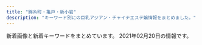 ```yaml
---
title: "錦糸町・亀戸・新小岩"
description: "キーワード別にの巨乳アジアン・チャイナエステ嬢情報をまとめました。"
---
```


新着画像と新着キーワードをまとめています。
2021年02月20日の情報です。

<DmmAffiliateIns />
<KeywordTable
  shops={
    [
    {
        "img_links": [
            "http://miyabi-aroma.xyz/images/index-rose_09.png",
            "http://miyabi-aroma.xyz/images/index-rose_13.png",
            "http://miyabi-aroma.xyz/images/shishu/se2.jpg",
            "http://miyabi-aroma.xyz/images/staff/3/rina.jpg",
            "http://miyabi-aroma.xyz/images/staff/3/kiki2.jpg",
            "http://miyabi-aroma.xyz/images/11.png",
            "http://miyabi-aroma.xyz/images/nav/nav-job.jpg",
            "http://miyabi-aroma.xyz/images/3/2.jpg",
            "http://miyabi-aroma.xyz/images/shishu/se1.jpg",
            "http://miyabi-aroma.xyz/images/staff/3/rina2.jpg",
            "http://miyabi-aroma.xyz/images/staff/3/yaya2.jpg",
            "http://miyabi-aroma.xyz/images/staff/3/ami2.jpg",
            "http://miyabi-aroma.xyz/images/staff/3/yami.jpg",
            "http://miyabi-aroma.xyz/images/nav/nav-staff.jpg",
            "http://miyabi-aroma.xyz/images/staff/3/miya.jpg",
            "http://miyabi-aroma.xyz/images/staff/3/ami.jpg",
            "http://miyabi-aroma.xyz/images/index-rose_02.png",
            "http://miyabi-aroma.xyz/images/nav/nav-info.jpg",
            "http://miyabi-aroma.xyz/images/index-rose_04.png",
            "http://miyabi-aroma.xyz/images/staff/3/yaya1.jpg",
            "http://miyabi-aroma.xyz/images/1801706901.jpg",
            "http://miyabi-aroma.xyz/images/nav/nav-sys.jpg",
            "http://miyabi-aroma.xyz/images/staff/3/kiki.jpg",
            "http://miyabi-aroma.xyz/images/3/1.jpg",
            "http://miyabi-aroma.xyz/images/index-rose_07.png",
            "http://miyabi-aroma.xyz/images/staff/3/miya2.jpg"
        ],
        "keywords": {
            "C": 7
        },
        "url": "http://miyabi-aroma.xyz/",
        "station": "JR\u4e80\u6238\u99c5\u6771\u53e3",
        "name": "\u685c"
    },
    {
        "img_links": [
            "http://www.es-royal.click/images/s1.png",
            "http://www.es-royal.click/images/sys1.png",
            "http://www.es-royal.click/img/nana1.jpg",
            "http://www.es-royal.click/img/ego1.jpg",
            "http://www.es-royal.click/images/main_top.jpg",
            "http://www.es-royal.click/images/b1.jpg",
            "http://www.es-royal.click/images/staff_t.jpg",
            "http://www.es-royal.click/images/1.jpg",
            "http://www.es-royal.click/images/news.png",
            "http://www.es-royal.click/img/mimi1.jpg",
            "http://www.es-royal.click/img/miyuki1.jpg",
            "http://www.es-royal.click/images/main_footer.jpg",
            "http://www.es-royal.click/images/5.jpg",
            "http://www.es-royal.click/images/int2.png",
            "http://www.es-royal.click/images/ta.jpg",
            "http://www.es-royal.click/images/b2.jpg",
            "http://www.es-royal.click/images/6.jpg",
            "http://www.es-royal.click/img/aya1.jpg",
            "http://www.es-royal.click/images/b3.jpg",
            "http://www.es-royal.click/images/4.jpg",
            "http://www.es-royal.click/images/head.jpg",
            "http://www.es-royal.click/images/8.jpg",
            "http://www.es-royal.click/img/momo2.jpg",
            "http://www.es-royal.click/images/interior_t.jpg",
            "http://www.es-royal.click/images/9.jpg",
            "http://www.es-royal.click/img/momo1.jpg",
            "http://www.es-royal.click/images/int1.png",
            "http://www.es-royal.click/images/7.jpg",
            "http://www.es-royal.click/img/emi1.jpg",
            "http://www.es-royal.click/images/mobile.jpg"
        ],
        "name": "\u5e78\u305b",
        "keywords": {},
        "url": "http://www.es-royal.click/",
        "station": "\u4eac\u6210\u7acb\u77f3\u99c5\u5317\u53e3"
    },
    {
        "keywords": {
            "93": 1,
            "86": 1,
            "90": 2
        },
        "img_links": [
            "http://ipidiw.com/relaxnomori/images/interior.png",
            "http://ipidiw.com/relaxnomori/images/news.jpg",
            "http://ipidiw.com/relaxnomori/images/interior_t.jpg",
            "http://ipidiw.com/relaxnomori/images/rem.jpg",
            "http://ipidiw.com/relaxnomori/images/tp.png",
            "http://ipidiw.com/relaxnomori/images/tt.jpg",
            "http://ipidiw.com/relaxnomori/images/staff_t.jpg",
            "http://ipidiw.com/relaxnomori/images/mobile.jpg",
            "http://ipidiw.com/relaxnomori/user_data/00000019.jpg",
            "http://ipidiw.com/relaxnomori/user_data/00000017.jpg",
            "http://ipidiw.com/relaxnomori/user_data/00000020.jpg",
            "http://ipidiw.com/relaxnomori/user_data/00000018.jpg"
        ],
        "name": "\u30ea\u30e9\u30c3\u30af\u30b9\u306e\u68ee",
        "station": "\u68ee\u4e0b\u99c5A4\u53e3",
        "url": "http://ipidiw.com/relaxnomori/"
    },
    {
        "keywords": {},
        "station": "JR\u4e80\u6238\u99c5\u6771\u53e3",
        "url": "http://yousei.xyz/",
        "img_links": [
            "http://yousei.xyz/images/g6.jpg",
            "http://yousei.xyz/images/g2.jpg",
            "http://yousei.xyz/images/r4.jpg",
            "http://yousei.xyz/images/r2.jpg",
            "http://yousei.xyz/images/g3.jpg",
            "http://yousei.xyz/images/recuit.jpg",
            "http://yousei.xyz/images/top.png",
            "http://yousei.xyz/images/r3.jpg",
            "http://yousei.xyz/images/g4.jpg",
            "http://yousei.xyz/images/r1.jpg",
            "http://yousei.xyz/images/g1.jpg",
            "http://yousei.xyz/images/g5.jpg"
        ],
        "name": "Remoon"
    },
    {
        "keywords": {
            "\u30bb\u30af\u30b7\u30fc": 2
        },
        "station": "JR\u9326\u7cf8\u753a\u99c5\u5317\u53e3",
        "img_links": [
            "https://iyashinoizumi.com/wp-content/uploads/9B89E764-B754-425D-A9AC-BB5566FA6AC4-270x300.jpeg",
            "https://iyashinoizumi.com/wp-content/uploads/9B89E764-B754-425D-A9AC-BB5566FA6AC4.jpeg",
            "https://iyashinoizumi.com/wp-content/uploads/rin.jpg",
            "https://iyashinoizumi.com/wp-content/uploads/2019/06/5293C707-270F-4802-8168-1493DA07DDAE.jpeg",
            "https://iyashinoizumi.com/wp-content/uploads/0731EF09-7405-4B36-8468-B17A307EB894-e1579436226478.jpeg",
            "https://iyashinoizumi.com/wp-content/uploads/2019/06/2DD3549C-F937-441D-B0E3-E26520ACFABD-e1559410733851.jpeg",
            "https://iyashinoizumi.com/wp-content/uploads/0731EF09-7405-4B36-8468-B17A307EB894.jpeg",
            "https://iyashinoizumi.com/wp-content/uploads/2019/06/001.jpg",
            "https://iyashinoizumi.com/wp-content/uploads/7208DC4D-6E47-49CE-B1C0-3607E54E114B-210x300.jpeg",
            "https://iyashinoizumi.com/wp-content/uploads/5AA02D30-2C43-42C1-BE02-48E5A5C27E91-226x300.jpeg",
            "https://iyashinoizumi.com/wp-content/uploads/0731EF09-7405-4B36-8468-B17A307EB894-197x300.jpeg",
            "https://iyashinoizumi.com/wp-content/uploads/7208DC4D-6E47-49CE-B1C0-3607E54E114B.jpeg",
            "https://iyashinoizumi.com/wp-content/uploads/2019/06/43D6BE9C-43F6-45C2-95E5-E775CE725D67.jpeg",
            "https://iyashinoizumi.com/wp-content/uploads/2019/06/50CD669B-0FFA-4734-B898-EB3D53E95C21.jpeg",
            "https://iyashinoizumi.com/wp-content/uploads/5AA02D30-2C43-42C1-BE02-48E5A5C27E91.jpeg",
            "https://iyashinoizumi.com/wp-content/uploads/2019/06/momoko1.jpg",
            "https://iyashinoizumi.com/wp-content/uploads/2019/06/opening-e1560089346906-1024x314.png"
        ],
        "url": "https://iyashinoizumi.com/",
        "name": "\u7652\u3057\u306e\u6cc9"
    },
    {
        "url": "http://k-yorocobi.com/",
        "keywords": {},
        "station": "JR\u9326\u7cf8\u753a\u99c5\u5317\u53e3",
        "name": "\u3088\u308d\u3053\u3073",
        "img_links": [
            "http://k-yorocobi.com/images/footer.png",
            "http://k-yorocobi.com/images/b-mobile.png",
            "http://k-yorocobi.com/images/bar-cam.png",
            "http://k-yorocobi.com/images/b-tel.png",
            "http://k-yorocobi.com/pic/pic2.jpg",
            "http://k-yorocobi.com/images/bar-interior.png",
            "http://k-yorocobi.com/staff/s-rina.jpg",
            "http://k-yorocobi.com/images/bar-staff.png",
            "http://k-yorocobi.com/images/bar-pickup.png",
            "http://k-yorocobi.com/staff/s-yuyu.jpg",
            "http://k-yorocobi.com/staff/s-emi.jpg",
            "http://k-yorocobi.com/pic/pic3.jpg",
            "http://k-yorocobi.com/images/bill.jpg",
            "http://k-yorocobi.com/pic/pic1.jpg",
            "http://k-yorocobi.com/images/c-interior.png",
            "http://k-yorocobi.com/images/b-movie.png",
            "http://k-yorocobi.com/images/c-top.png",
            "http://k-yorocobi.com/images/b-awaawa.png",
            "http://k-yorocobi.com/images/c-staff.png",
            "http://k-yorocobi.com/images/bar-news.png",
            "http://k-yorocobi.com/staff/s-tika.jpg",
            "http://k-yorocobi.com/pic/pic4.jpg"
        ]
    },
    {
        "img_links": [
            "http://es-koibito.work/_src/18546567/sign.png",
            "http://es-koibito.work/_src/18546559/sign.png",
            "http://es-koibito.work/_src/47079082/wechatimg62.jpg",
            "http://es-koibito.work/_src/18546604/staff12.jpg",
            "http://mosaic.heteml.jp/es-koibito.work/4.jpg",
            "http://es-koibito.work/_src/18546543/sign.png",
            "http://es-koibito.work/_src/47079080/7281563932147_.pic_hd.jpg",
            "http://es-koibito.work/_src/18546593/shift.jpg",
            "http://es-koibito.work/_src/18546847/img20180614190233601852.jpg",
            "http://es-koibito.work/_src/18546542/sign.png",
            "http://es-koibito.work/_src/37018722/img20191113104249545960.jpg",
            "http://es-koibito.work/_src/37017017/wechatimg2746.jpg",
            "http://es-koibito.work/_src/18546607/wechatimg2727.jpg",
            "http://es-koibito.work/_src/18546575/wechatimg2726.jpg",
            "http://es-koibito.work/_src/18546853/mobile.png",
            "http://es-koibito.work/_src/37016944/wechatimg2726.jpg",
            "http://mosaic.heteml.jp/es-koibito.work/5.jpg",
            "http://es-koibito.work/_src/47079079/7271563932147_.pic_hd.jpg",
            "http://es-koibito.work/_src/37889091/wechatimg2727.jpg",
            "http://mosaic.heteml.jp/es-koibito.work/3.jpg",
            "http://es-koibito.work/_src/18546596/shift.jpg",
            "http://es-koibito.work/_src/18546595/shift.jpg",
            "http://es-koibito.work/_src/47079078/7251563932146_.pic_hd.jpg",
            "http://es-koibito.work/_src/18546597/sign.png",
            "http://es-koibito.work/_src/47079081/7261563932146_.pic_hd.jpg",
            "http://es-koibito.work/_src/18546594/shift.jpg",
            "http://es-koibito.work/_src/18546585/sign.png",
            "http://es-koibito.work/_src/37889089/wechatimg2746.jpg",
            "http://es-koibito.work/_src/18546610/wechatimg5037.jpg",
            "http://es-koibito.work/_src/18546577/sign.png",
            "http://mosaic.heteml.jp/es-koibito.work/2.jpg",
            "http://mosaic.heteml.jp/es-koibito.work/1.jpg",
            "http://es-koibito.work/_src/18546552/staff12.jpg"
        ],
        "keywords": {
            "C": 7,
            "89": 1,
            "85": 3,
            "86": 1
        },
        "station": "JR\u9326\u7cf8\u753a\u99c5\u5357\u53e3",
        "url": "http://es-koibito.work/",
        "name": "\u604b"
    },
    {
        "img_links": [
            "http://y-rlx.net/images/index_02.png",
            "http://y-rlx.net/images/index_19.png",
            "http://y-rlx.net/girl/00.jpg",
            "http://y-rlx.net/girl/07.jpg",
            "http://y-rlx.net/girl/05.jpg",
            "http://y-rlx.net/images/index_14.png",
            "http://y-rlx.net/girl/02.jpg",
            "http://y-rlx.net/images/sys_16.jpg",
            "http://y-rlx.net/images/sys.jpg",
            "http://y-rlx.net/girl/010a.jpg",
            "http://y-rlx.net/images/index_07.png",
            "http://y-rlx.net/images/index_10.jpg",
            "http://y-rlx.net/images/03.png",
            "http://y-rlx.net/girl/p01.jpg",
            "http://y-rlx.net/images/index_23.jpg",
            "http://y-rlx.net/images/index_08.jpg",
            "http://y-rlx.net/girl/06.jpg",
            "http://y-rlx.net/girl/03a.jpg",
            "http://y-rlx.net/girl/09.jpg",
            "http://y-rlx.net/girl/07a.jpg",
            "http://y-rlx.net/images/rex_16.jpg",
            "http://y-rlx.net/images/acc_tit03.jpg",
            "http://y-rlx.net/images/acc_tit01.jpg",
            "http://y-rlx.net/girl/03.jpg",
            "http://y-rlx.net/images/index_06.png",
            "http://y-rlx.net/images/01.png",
            "http://y-rlx.net/images/index_21.jpg",
            "http://y-rlx.net/girl/010.jpg",
            "http://y-rlx.net/girl/01.jpg",
            "http://y-rlx.net/girl/09a.jpg",
            "http://y-rlx.net/images/index_04.png",
            "http://y-rlx.net/images/index_12.jpg",
            "http://y-rlx.net/images/index_11.jpg",
            "http://y-rlx.net/images/line.jpg",
            "http://y-rlx.net/images/rec.jpg",
            "http://y-rlx.net/images/info.png",
            "http://y-rlx.net/images/index_09.jpg",
            "http://y-rlx.net/girl/08.jpg",
            "http://y-rlx.net/images/index_13.jpg",
            "http://y-rlx.net/girl/05a.jpg",
            "http://y-rlx.net/images/acc_16.jpg",
            "http://y-rlx.net/images/rec_16.jpg",
            "http://y-rlx.net/images/staff_16.jpg",
            "http://y-rlx.net/images/acc_tit.jpg",
            "http://y-rlx.net/images/index_16.png",
            "http://y-rlx.net/images/02.png"
        ],
        "name": "\u7f8e\u697d",
        "keywords": {
            "87": 1,
            "92": 1,
            "86": 2,
            "90": 1,
            "89": 1,
            "85": 1,
            "95": 2
        },
        "url": "http://y-rlx.net/",
        "station": "JR\u65b0\u5c0f\u5ca9\u99c5\u5357\u53e3"
    },
    {
        "name": "\u306a\u306a",
        "url": "http://nanaesute.pw/",
        "keywords": {
            "C": 7
        },
        "img_links": [
            "http://nanaesute.pw/images/top_bn2.jpg",
            "http://nanaesute.pw/images/g1.jpg",
            "http://nanaesute.pw/images/top.png",
            "http://nanaesute.pw/images/flash1.jpg",
            "http://nanaesute.pw/images/flash.jpg",
            "http://nanaesute.pw/images/g3.jpg",
            "http://nanaesute.pw/images/top_bn1.jpg",
            "http://nanaesute.pw/images/side3.png"
        ],
        "station": "JR\u9326\u7cf8\u753a\u99c5"
    },
    {
        "keywords": {
            "\u30bb\u30af\u30b7\u30fc": 1,
            "C": 13
        },
        "station": "JR\u5c0f\u5ca9\u99c5\u5357\u53e3",
        "img_links": [
            "https://chm.jp/domains1/thaipataya/myimg/imgcom37362_sp.png",
            "https://chm.jp/domains1/thaipataya/myimg/imgcom37357_sp.jpg",
            "https://chm.jp/domains1/thaipataya/myimg/imgcom37663_sp.jpg",
            "https://chm.jp/domains1/thaipataya/myimg/imgcom36567_sp.jpg",
            "https://chm.jp/domains1/thaipataya/myimg/imgcom37740_sp.png",
            "https://chm.jp/domains1/thaipataya/myimg/imgcom37916_sp.jpg",
            "https://chm.jp/domains1/thaipataya/myimg/imgcom37359_sp.jpg",
            "https://chm.jp/domains1/thaipataya/myimg/imgcom37660_sp.png",
            "https://chm.jp/domains1/thaipataya/myimg/imgcom37834_sp.jpg",
            "https://chm.jp/domains1/thaipataya/myimg/imgcom36636_sp.jpg",
            "https://chm.jp/domains1/thaipataya/myimg/imgcom36614_sp.jpg",
            "https://chm.jp/domains1/thaipataya/myimg/imgcom37659_sp.png",
            "https://chm.jp/domains1/thaipataya/myimg/imgcom37727_sp.png",
            "https://chm.jp/domains1/thaipataya/myimg/imgcom37738_sp.png",
            "https://chm.jp/domains1/thaipataya/myimg/imgcom37841_sp.jpg",
            "https://chm.jp/domains1/thaipataya/myimg/imgcom37833_sp.jpg",
            "https://chm.jp/domains1/thaipataya/myimg/imgcom37664_sp.png",
            "https://chm.jp/domains1/thaipataya/myimg/imgcom37730_sp.png",
            "https://chm.jp/domains1/thaipataya/myimg/imgcom36604_sp.jpg",
            "https://chm.jp/domains1/thaipataya/myimg/imgcom36606_sp.jpg",
            "https://chm.jp/domains1/thaipataya/myimg/imgcom37361_sp.png",
            "https://chm.jp/domains1/thaipataya/myimg/imgcom37739_sp.png",
            "https://chm.jp/domains1/thaipataya/myimg/imgcom37731_sp.png",
            "https://chm.jp/domains1/thaipataya/myimg/imgcom36581_sp.jpg",
            "https://chm.jp/domains1/thaipataya/myimg/imgcom37653_sp.jpg",
            "https://chm.jp/domains1/thaipataya/myimg/imgcom37726_sp.png",
            "https://chm.jp/domains1/thaipataya/myimg/imgcom36613_sp.jpg",
            "https://chm.jp/domains1/thaipataya/myimg/imgcom37736_sp.png",
            "https://chm.jp/domains1/thaipataya/myimg/imgcom37665_sp.jpg",
            "https://chm.jp/domains1/thaipataya/myimg/imgcom37913_sp.jpg",
            "https://chm.jp/domains1/thaipataya/myimg/imgcom37789_sp.png",
            "https://chm.jp/domains1/thaipataya/myimg/imgcom36582_sp.jpg",
            "https://chm.jp/domains1/thaipataya/myimg/imgcom37177_sp.png",
            "https://chm.jp/domains1/thaipataya/myimg/slideimg36561_sp.jpg",
            "https://chm.jp/domains1/thaipataya/myimg/imgcom36580_sp.jpg",
            "https://chm.jp/domains1/thaipataya/myimg/imgcom37657_sp.jpg",
            "https://chm.jp/domains1/thaipataya/myimg/imgcom37733_sp.png",
            "https://chm.jp/domains1/thaipataya/myimg/imgcom36618_sp.png",
            "https://chm.jp/sozai/0_4999/bn112_sp.png",
            "https://chm.jp/domains1/thaipataya/myimg/imgcom37067_sp.png",
            "https://chm.jp/domains1/thaipataya/myimg/slideimg36562_sp.jpg",
            "https://chm.jp/domains1/thaipataya/myimg/imgcom37658_sp.png",
            "https://chm.jp/sozai/0_4999/bn122_sp.png",
            "https://chm.jp/domains1/thaipataya/myimg/imgcom37725_sp.png",
            "https://chm.jp/domains1/thaipataya/myimg/imgcom37068_sp.png",
            "https://chm.jp/domains1/thaipataya/myimg/imgcom37728_sp.png",
            "http://chm.jp/img/linebutton_82x20.png",
            "https://chm.jp/domains1/thaipataya/myimg/imgcom37666_sp.jpg",
            "https://chm.jp/domains1/thaipataya/myimg/imgcom36633_sp.jpg",
            "https://chm.jp/domains1/thaipataya/myimg/imgcom36619_sp.jpg",
            "https://chm.jp/domains1/thaipataya/myimg/imgcom37737_sp.png",
            "https://chm.jp/domains1/thaipataya/myimg/imgcom37662_sp.png",
            "https://chm.jp/domains1/thaipataya/myimg/imgcom37355_sp.jpg",
            "https://chm.jp/domains1/thaipataya/myimg/imgcom37655_sp.jpg",
            "https://chm.jp/domains1/thaipataya/myimg/imgcom36577_sp.jpg",
            "https://chm.jp/domains1/thaipataya/myimg/imgcom36565_sp.jpg",
            "https://chm.jp/domains1/thaipataya/myimg/imgcom37358_sp.jpg",
            "https://chm.jp/domains1/thaipataya/myimg/imgcom37710_sp.jpg",
            "https://chm.jp/domains1/thaipataya/myimg/imgcom36635_sp.jpg",
            "https://chm.jp/domains1/thaipataya/myimg/imgcom37914_sp.jpg",
            "https://chm.jp/domains1/thaipataya/myimg/imgcom37915_sp.jpg",
            "https://chm.jp/domains1/thaipataya/myimg/imgcom37732_sp.png",
            "https://chm.jp/domains1/thaipataya/myimg/imgcom37839_sp.jpg",
            "https://chm.jp/domains1/thaipataya/myimg/imgcom36603_sp.png",
            "https://chm.jp/domains1/thaipataya/myimg/imgcom37172_sp.png",
            "https://chm.jp/domains1/thaipataya/myimg/slideimg36560_sp.jpg",
            "https://chm.jp/domains1/thaipataya/myimg/imgcom37656_sp.jpg",
            "https://chm.jp/domains1/thaipataya/myimg/imgcom37661_sp.png",
            "https://chm.jp/domains1/thaipataya/myimg/imgcom37729_sp.png",
            "https://chm.jp/domains1/thaipataya/myimg/imgcom37174_sp.png",
            "https://chm.jp/domains1/thaipataya/myimg/imgcom37360_sp.jpg",
            "https://chm.jp/domains1/thaipataya/myimg/imgcom36634_sp.jpg",
            "https://chm.jp/domains1/thaipataya/myimg/imgcom37668_sp.png",
            "https://chm.jp/domains1/thaipataya/myimg/imgcom36578_sp.jpg",
            "https://chm.jp/domains1/thaipataya/myimg/imgcom36566_sp.png",
            "https://chm.jp/domains1/thaipataya/myimg/imgcom37669_sp.jpg",
            "https://chm.jp/domains1/thaipataya/myimg/imgcom37356_sp.jpg",
            "https://chm.jp/domains1/thaipataya/myimg/imgcom36605_sp.jpg",
            "https://chm.jp/domains1/thaipataya/myimg/imgcom36615_sp.png",
            "https://chm.jp/domains1/thaipataya/myimg/imgcom36579_sp.jpg",
            "https://chm.jp/domains1/thaipataya/myimg/imgcom37840_sp.jpg",
            "https://chm.jp/domains1/thaipataya/myimg/imgcom37734_sp.png",
            "https://chm.jp/domains1/thaipataya/myimg/imgcom36607_sp.jpg",
            "https://chm.jp/domains1/thaipataya/myimg/imgcom37654_sp.jpg",
            "https://chm.jp/domains1/thaipataya/myimg/imgcom37667_sp.png"
        ],
        "url": "http://thaipataya.chm.jp/",
        "name": "\u30d1\u30bf\u30e4"
    },
    {
        "name": "\u4e00\u6642",
        "url": "http://biwert.xyz/",
        "station": "JR\u5c0f\u5ca9\u99c5\u5317\u53e3",
        "keywords": {
            "E": 18,
            "G": 9
        },
        "img_links": [
            "http://biwert.xyz/uploads/201003/1-2010031G432629.jpg",
            "http://biwert.xyz/uploads/201006/1-2010061F032C0.jpg",
            "http://biwert.xyz/uploads/201003/1-2010031G35C32.jpg",
            "http://biwert.xyz/uploads/201003/1-2010031G415110.jpg",
            "http://biwert.xyz/images/1-1P621101232H4.png",
            "http://biwert.xyz/uploads/allimg/180620/1-1P6201013133b.jpg",
            "http://biwert.xyz/templets/default/picture/rec1.png",
            "http://biwert.xyz/templets/default/picture/news.jpg",
            "http://biwert.xyz/uploads/180620/1-1P62010154K00.png",
            "http://biwert.xyz/uploads/201109/1-201109141105216.jpg",
            "http://biwert.xyz/uploads/201003/1-2010031G3421X.jpg",
            "http://biwert.xyz/uploads/201006/1-2010061A941445.jpg",
            "http://biwert.xyz/templets/default/picture/head.jpg",
            "http://biwert.xyz/uploads/201007/1-20100G4464b26.jpg",
            "http://biwert.xyz/templets/default/picture/staff_t.jpg",
            "http://biwert.xyz/uploads/180620/1-1P62010193X63.jpg",
            "http://biwert.xyz/uploads/allimg/180620/1-1P620101640O8.png",
            "http://biwert.xyz/uploads/180620/1-1P620101629244.png",
            "http://biwert.xyz/templets/default/picture/interior_t.jpg"
        ]
    },
    {
        "url": "http://www.awawa-es.info/",
        "station": "JR\u9326\u7cf8\u753a\u99c5\u5357\u53e3",
        "keywords": {
            "D": 8,
            "87": 4,
            "85": 4,
            "89": 4,
            "C": 2
        },
        "img_links": [
            "http://www.awawa-es.info/p/2.jpg",
            "http://www.awawa-es.info/photo/home/5241604645075.jpg",
            "http://www.awawa-es.info/photo/home/4241374197436.jpg",
            "http://www.awawa-es.info/img/hjob.png",
            "http://www.awawa-es.info/photo/202009/15998945321509738889.jpeg",
            "http://www.awawa-es.info/img/tmp.jpg",
            "http://www.awawa-es.info/photo/home/4051599894438.jpg",
            "http://www.awawa-es.info/img/rm.jpg",
            "http://www.awawa-es.info/img/images/sys_02.png",
            "http://www.awawa-es.info/img/images/sys_05.png",
            "http://www.awawa-es.info/photo/202011/1604645058826879711.png",
            "http://www.awawa-es.info/img/acc.png",
            "http://www.awawa-es.info/img/h2.png",
            "http://www.awawa-es.info/p/aa.jpg",
            "http://www.awawa-es.info/photo/202009/15998944321424280736.jpeg",
            "http://www.awawa-es.info/photo/201605/14635511391411412709.jpg",
            "http://www.awawa-es.info/p/3.jpg",
            "http://www.awawa-es.info/img/s2.jpg",
            "http://www.awawa-es.info/img/images/sys_06.png",
            "http://www.awawa-es.info/p/1.jpg",
            "http://www.awawa-es.info/photo/home/7151463551145.jpg",
            "http://www.awawa-es.info/img/sd.png",
            "http://www.awawa-es.info/img/h1.png",
            "http://www.awawa-es.info/img/bottom.jpg",
            "http://www.awawa-es.info/photo/202002/1580956374749618033.jpg",
            "http://www.awawa-es.info/img/i1.jpg",
            "http://www.awawa-es.info/img/hsys.png",
            "http://www.awawa-es.info/photo/201307/1374197215469380174.jpg",
            "http://www.awawa-es.info/img/s1.jpg",
            "http://www.awawa-es.info/img/hstaff.png",
            "http://www.awawa-es.info/img/return.png",
            "http://www.awawa-es.info/p/bb.jpg",
            "http://www.awawa-es.info/img/hinfo.png",
            "http://www.awawa-es.info/photo/201307/13741973921454741938.jpg",
            "http://www.awawa-es.info/img/images/sys_04.png",
            "http://www.awawa-es.info/img/images/sys_01.png",
            "http://www.awawa-es.info/img/i2.jpg",
            "http://www.awawa-es.info/p/4.jpg",
            "http://www.awawa-es.info/photo/home/3281580956380.jpg",
            "http://www.awawa-es.info/img/images/sys_03.png",
            "http://www.awawa-es.info/p/cc.jpg",
            "http://www.awawa-es.info/photo/home/2391374197264.jpg",
            "http://www.awawa-es.info/img/h3.png"
        ],
        "name": "\u3042\u308f\u308f"
    },
    {
        "url": "http://www.o-miyabi.com/",
        "img_links": [
            "http://www.o-miyabi.com/images/movie_09.jpg",
            "http://www.o-miyabi.com/images/info.jpg",
            "http://www.o-miyabi.com/s/image/nav_sys.png",
            "http://www.o-miyabi.com/s/images/slider/2.jpg",
            "http://www.o-miyabi.com/s/uploads/07.jpg",
            "http://www.o-miyabi.com/images/index_06.jpg",
            "http://www.o-miyabi.com/images/index_10.jpg",
            "http://www.o-miyabi.com/s/images/slider/3.jpg",
            "http://www.o-miyabi.com/s/images/t3.jpg",
            "http://www.o-miyabi.com/images/rec_09.jpg",
            "http://www.o-miyabi.com/s/uploads/06.jpg",
            "http://www.o-miyabi.com/s/images/slider/prev.png",
            "http://www.o-miyabi.com/s/images/top_2.jpg",
            "http://www.o-miyabi.com/images/info_02.jpg",
            "http://www.o-miyabi.com/images/index_09.jpg",
            "http://www.o-miyabi.com/images/index_13.jpg",
            "http://www.o-miyabi.com/s/image/nav_cast.png",
            "http://www.o-miyabi.com/s/uploads/02.jpg",
            "http://www.o-miyabi.com/images/upload/thumb/04d21d82d11bc049.jpg",
            "http://www.o-miyabi.com/images/upload/thumb/6fceb6aef71115ac.jpg",
            "http://www.o-miyabi.com/images/index_01.jpg",
            "http://www.o-miyabi.com/s/image/nav_topics.png",
            "http://www.o-miyabi.com/s/images/tel.png",
            "http://www.o-miyabi.com/s/images/iphone.png",
            "http://www.o-miyabi.com/images/upload/thumb/928147996b3538a2.jpg",
            "http://www.o-miyabi.com/s/images/t2.jpg",
            "http://www.o-miyabi.com/s/images/okubokomachi.jpg",
            "http://www.o-miyabi.com/images/index_07.jpg",
            "http://www.o-miyabi.com/images/index_18.jpg",
            "http://www.o-miyabi.com/s/uploads/08.jpg",
            "http://www.o-miyabi.com/images/info_09.jpg",
            "http://www.o-miyabi.com/s/images/slider/next.png",
            "http://www.o-miyabi.com/images/upload/thumb/0dc07af1006255fa.jpg",
            "http://www.o-miyabi.com/images/index_02.jpg",
            "http://www.o-miyabi.com/images/upload/thumb/57af63e7ff71466b.jpg",
            "http://www.o-miyabi.com/images/upload/thumb/7713de024ddc43e7.jpg",
            "http://www.o-miyabi.com/images/upload/thumb/e12bb065f2380463.jpg",
            "http://www.o-miyabi.com/s/images/t1.jpg",
            "http://www.o-miyabi.com/s/image/nav_hotel.png",
            "http://www.o-miyabi.com/images/upload/thumb/301c9a35b11a384f.jpg",
            "http://www.o-miyabi.com/s/images/service_03.png",
            "http://www.o-miyabi.com/s/images/pc.png",
            "http://www.o-miyabi.com/images/index_05.jpg",
            "http://www.o-miyabi.com/images/index_04.jpg",
            "http://www.o-miyabi.com/images/upload/thumb/72ffa1fb925d394b.jpg",
            "http://www.o-miyabi.com/s/images/slider/1.jpg",
            "http://www.o-miyabi.com/images/index_16.jpg",
            "http://www.o-miyabi.com/images/staff_09.jpg",
            "http://www.o-miyabi.com/images/upload/thumb/51d074f8f9cdb905.jpg",
            "http://www.o-miyabi.com/images/rec.jpg",
            "http://www.o-miyabi.com/images/index_14.jpg",
            "http://www.o-miyabi.com/s/image/nav_manga.png",
            "http://www.o-miyabi.com/s/images/service_07.png",
            "http://www.o-miyabi.com/images/upload/thumb/1a8371be7358f1df.jpg",
            "http://www.o-miyabi.com/girl/01.jpg",
            "http://www.o-miyabi.com/images/index_19.jpg",
            "http://www.o-miyabi.com/images/upload/thumb/6d7987cae648e809.jpg",
            "http://www.o-miyabi.com/s/uploads/03.jpg",
            "http://www.o-miyabi.com/images/index_03.jpg",
            "http://www.o-miyabi.com/images/upload/thumb/db15ea2226867103.jpg",
            "http://www.o-miyabi.com/s/image/nav_top.png",
            "http://www.o-miyabi.com/s/uploads/04.jpg",
            "http://www.o-miyabi.com/s/uploads/01.jpg",
            "http://www.o-miyabi.com/images/upload/thumb/0981f77ac0a1e07f.jpg",
            "http://www.o-miyabi.com/s/images/service_01.png"
        ],
        "keywords": {
            "D": 4,
            "86": 2,
            "85": 4,
            "98": 2,
            "C": 12,
            "H": 2,
            "84": 2,
            "89": 6
        },
        "station": "JR\u65b0\u5c0f\u5ca9\u99c5\u5357\u53e3",
        "name": "\u96c5\u82b3"
    },
    {
        "station": "JR\u4e80\u6238\u99c5\u5317\u53e3",
        "img_links": [
            "http://yukinosakura.tyo.cm/images/s_staff.jpg",
            "http://yukinosakura.tyo.cm/images/s_shedule.jpg",
            "http://yukinosakura.tyo.cm/images/room4.jpg",
            "http://yukinosakura.a2.webnavi.work/upload/sites/72/2020/04/2020040708052241.jpg",
            "http://yukinosakura.a2.webnavi.work/upload/sites/72/2020/04/2020040708052353.jpg",
            "http://yukinosakura.tyo.cm/images/room1.jpg",
            "http://yukinosakura.tyo.cm/images/top.jpg",
            "http://yukinosakura.tyo.cm/images/room2.jpg",
            "http://yukinosakura.a2.webnavi.work/upload/sites/72/2020/04/2020040708052434.jpg",
            "http://yukinosakura.a2.webnavi.work/upload/sites/72/2020/04/2020040708052456.jpg",
            "http://yukinosakura.tyo.cm/images/room3.jpg",
            "http://yukinosakura.a2.webnavi.work/upload/sites/72/2020/04/2020040708052118.jpg",
            "http://yukinosakura.tyo.cm/images/mobile.jpg",
            "http://yukinosakura.tyo.cm/images/s_news.jpg"
        ],
        "keywords": {
            "83": 6,
            "86": 12,
            "C": 18,
            "85": 12,
            "D": 24
        },
        "name": "\u685c\u82b1",
        "url": "http://yukinosakura.tyo.cm/"
    },
    {
        "url": "http://kameido.info/",
        "station": "JR\u4e80\u6238\u99c5\u5317\u53e3",
        "name": "\u604b\u4eba",
        "img_links": [
            "http://kameido.info/images/top.jpg",
            "http://kameido.info/images/6.jpg",
            "http://kameido.info/images/r3.jpg",
            "http://kameido.info/images/1.jpg",
            "http://kameido.info/images/mobile.png",
            "http://kameido.info/images/4.jpg",
            "http://kameido.info/images/3.jpg",
            "http://kameido.info/images/2.jpg",
            "http://kameido.info/images/5.jpg",
            "http://kameido.info/images/g0.jpg",
            "http://kameido.info/images/new1.jpg",
            "http://kameido.info/images/r1.jpg",
            "http://kameido.info/images/r4.jpg",
            "http://kameido.info/images/r2.jpg"
        ],
        "keywords": {
            "C": 15
        }
    },
    {
        "keywords": {},
        "name": "Aria\uff5e\u30a2\u30ea\u30a2\uff5e",
        "url": "http://aria.tokyo-relaxtime.asia/",
        "img_links": [
            "http://aria.tokyo-relaxtime.asia/img/cast/yaya-03.jpg",
            "http://aria.tokyo-relaxtime.asia/img/interior/corridor-1.jpg",
            "http://aria.tokyo-relaxtime.asia/img/cast/yaya-04.jpg",
            "http://aria.tokyo-relaxtime.asia/img/cast/miki-03.jpg",
            "http://aria.tokyo-relaxtime.asia/img/cast/nana-03.jpg",
            "http://aria.tokyo-relaxtime.asia/img/cast/risa-01.jpg",
            "http://aria.tokyo-relaxtime.asia/img/cast/aki-04.jpg",
            "http://aria.tokyo-relaxtime.asia/img/cast/aki-03.jpg",
            "http://aria.tokyo-relaxtime.asia/img/cast/aya-03.jpg",
            "http://aria.tokyo-relaxtime.asia/img/slick/st-5.jpg",
            "http://aria.tokyo-relaxtime.asia/img/cast/aya-04.jpg",
            "http://aria.tokyo-relaxtime.asia/img/cast/aya-02.jpg",
            "http://aria.tokyo-relaxtime.asia/img/cast/coco-03.jpg",
            "http://aria.tokyo-relaxtime.asia/img/slick/st-3.jpg",
            "http://aria.tokyo-relaxtime.asia/img/interior/lobby-1.jpg",
            "http://aria.tokyo-relaxtime.asia/img/cast/risa-04.jpg",
            "http://aria.tokyo-relaxtime.asia/img/cast/rina-04.jpg",
            "http://aria.tokyo-relaxtime.asia/img/cast/yumi-03.jpg",
            "http://aria.tokyo-relaxtime.asia/img/cast/yuri-03.jpg",
            "http://aria.tokyo-relaxtime.asia/img/cast/aya-01.jpg",
            "http://aria.tokyo-relaxtime.asia/img/cast/coco-02.jpg",
            "http://aria.tokyo-relaxtime.asia/img/slick/st-4.jpg",
            "http://aria.tokyo-relaxtime.asia/img/cast/rina-03.jpg",
            "http://aria.tokyo-relaxtime.asia/img/cast/coco-04.jpg",
            "http://aria.tokyo-relaxtime.asia/img/cast/yumi-01.jpg",
            "http://aria.tokyo-relaxtime.asia/img/cast/apple-03.jpg",
            "http://aria.tokyo-relaxtime.asia/img/cast/aki-02.jpg",
            "http://aria.tokyo-relaxtime.asia/img/slick/st-1.jpg",
            "http://aria.tokyo-relaxtime.asia/img/cast/miki-02.jpg",
            "http://aria.tokyo-relaxtime.asia/img/cast/risa-03.jpg",
            "http://aria.tokyo-relaxtime.asia/img/cast/yaya-02.jpg",
            "http://aria.tokyo-relaxtime.asia/img/cast/miki-04.jpg",
            "http://aria.tokyo-relaxtime.asia/img/cast/rina-01.jpg",
            "http://aria.tokyo-relaxtime.asia/img/cast/apple-04.jpg",
            "http://aria.tokyo-relaxtime.asia/img/cast/yuri-04.jpg",
            "http://aria.tokyo-relaxtime.asia/img/cast/yumi-02.jpg",
            "http://aria.tokyo-relaxtime.asia/img/slick/st-2.jpg",
            "http://aria.tokyo-relaxtime.asia/img/cast/miki-01.jpg",
            "http://aria.tokyo-relaxtime.asia/img/cast/nana-01.jpg",
            "http://aria.tokyo-relaxtime.asia/img/cast/apple-01.jpg",
            "http://aria.tokyo-relaxtime.asia/img/cast/risa-02.jpg",
            "http://aria.tokyo-relaxtime.asia/img/cast/apple-02.jpg",
            "http://aria.tokyo-relaxtime.asia/img/cast/yumi-04.jpg",
            "http://aria.tokyo-relaxtime.asia/img/cast/yuri-01.jpg",
            "http://aria.tokyo-relaxtime.asia/img/cast/yaya-01.jpg",
            "http://aria.tokyo-relaxtime.asia/img/cast/coco-01.jpg",
            "http://aria.tokyo-relaxtime.asia/img/cast/nana-04.jpg",
            "http://aria.tokyo-relaxtime.asia/img/cast/rina-02.jpg",
            "http://aria.tokyo-relaxtime.asia/img/cast/aki-01.jpg",
            "http://aria.tokyo-relaxtime.asia/img/cast/nana-02.jpg"
        ],
        "station": "JR\u5c0f\u5ca9\u99c5\u5317\u53e3"
    },
    {
        "station": "JR\u4e80\u6238\u99c5\u5317\u53e3",
        "img_links": [
            "https://kameido-massage.com/menu/home.png",
            "https://kameido-massage.com/images/top1.jpg",
            "https://kameido-massage.com/images/main-small.jpg",
            "https://kameido-massage.com/images/clear.png",
            "https://kameido-massage.com/icon/yelp.png",
            "https://kameido-massage.com/images/flower.png",
            "https://kameido-massage.com/staff/mirei-s1.jpg",
            "https://kameido-massage.com/images/main-sp.jpg",
            "https://kameido-massage.com/icon/line.png",
            "https://kameido-massage.com/button/blog.png",
            "https://kameido-massage.com/2020/07/17/mika-s1.jpg",
            "https://kameido-massage.com/icon/facebook.png",
            "https://kameido-massage.com/staff/yuki-l1.jpg",
            "https://kameido-massage.com/images/footer-l.png",
            "https://kameido-massage.com/images/top2.jpg",
            "https://kameido-massage.com/2020/03/28/nana-s1.jpg",
            "https://kameido-massage.com/button/staff.png",
            "https://kameido-massage.com/staff/yuka-l1.jpg",
            "https://kameido-massage.com/2019/11/10/erika-s1.jpg",
            "https://kameido-massage.com/2020/05/15/kazumi-s1.jpg",
            "https://kameido-massage.com/images/main-top.jpg",
            "https://kameido-massage.com/link/mens-esthe.png",
            "https://kameido-massage.com/images/qrcode.png",
            "https://kameido-massage.com/staff/yuka-s1.jpg",
            "https://scdn.line-apps.com/n/line_add_friends/btn/ja.png",
            "https://kameido-massage.com/staff/nana-l1.jpg",
            "https://kameido-massage.com/2019/12/25/mika-s1.jpg",
            "https://kameido-massage.com/images/header3.png",
            "https://kameido-massage.com/staff/erika-s1.jpg",
            "https://kameido-massage.com/staff/yuki-s1.jpg",
            "https://kameido-massage.com/images/top3.jpg",
            "https://kameido-massage.com/2019/11/02/yuka-s1.jpg",
            "https://kameido-massage.com/staff/mimi-l1.jpg",
            "https://kameido-massage.com/menu/staff.png",
            "https://kameido-massage.com/images/footer-r.png",
            "https://kameido-massage.com/button/home.png",
            "https://kameido-massage.com/staff/mimi-s1.jpg",
            "https://kameido-massage.com/menu/info.png",
            "https://kameido-massage.com/staff/erika-l1.jpg",
            "https://kameido-massage.com/2019/10/29/yuri-s1.jpg",
            "https://kameido-massage.com/menu/blog.png",
            "https://kameido-massage.com/icon/twitter.png",
            "https://kameido-massage.com/staff/nana-s1.jpg"
        ],
        "name": "\u842c\u751f\u697c",
        "keywords": {},
        "url": "https://kameido-massage.com/"
    },
    {
        "img_links": [
            "https://piano.sweet-relaxation.com/img/cast/miya-02.jpg",
            "https://piano.sweet-relaxation.com/img/cast/lili-01.jpg",
            "https://piano.sweet-relaxation.com/img/cast/miky-04.jpg",
            "https://piano.sweet-relaxation.com/img/slick/sl-6.jpg",
            "https://piano.sweet-relaxation.com/img/cast/nico-03.jpg",
            "https://piano.sweet-relaxation.com/img/cast/nana-02.jpg",
            "https://piano.sweet-relaxation.com/img/cast/aki-03.jpg",
            "https://piano.sweet-relaxation.com/img/cast/coco-03.jpg",
            "https://piano.sweet-relaxation.com/img/cast/ai-01.jpg",
            "https://piano.sweet-relaxation.com/img/cast/aye-01.jpg",
            "https://piano.sweet-relaxation.com/img/interior/int-03.jpg",
            "https://piano.sweet-relaxation.com/img/cast/lili-02.jpg",
            "https://piano.sweet-relaxation.com/img/slick/sl-7.jpg",
            "https://piano.sweet-relaxation.com/img/cast/aki-02.jpg",
            "https://piano.sweet-relaxation.com/img/cast/aki-04.jpg",
            "https://piano.sweet-relaxation.com/img/cast/aye-03.jpg",
            "https://piano.sweet-relaxation.com/img/interior/int-02.jpg",
            "https://piano.sweet-relaxation.com/img/cast/coco-04.jpg",
            "https://piano.sweet-relaxation.com/img/cast/miya-03.jpg",
            "https://piano.sweet-relaxation.com/img/interior/int-04.jpg",
            "https://piano.sweet-relaxation.com/img/cast/coco-01.jpg",
            "https://piano.sweet-relaxation.com/img/cast/aini-02.jpg",
            "https://piano.sweet-relaxation.com/img/cast/coco-02.jpg",
            "https://piano.sweet-relaxation.com/img/cast/aye-04.jpg",
            "https://piano.sweet-relaxation.com/img/cast/luna-02.jpg",
            "https://piano.sweet-relaxation.com/img/cast/miky-02.jpg",
            "https://piano.sweet-relaxation.com/img/cast/aini-01.jpg",
            "https://piano.sweet-relaxation.com/img/cast/luna-03.jpg",
            "https://piano.sweet-relaxation.com/img/cast/nico-02.jpg",
            "https://piano.sweet-relaxation.com/img/cast/nico-01.jpg",
            "https://piano.sweet-relaxation.com/img/cast/miky-01.jpg",
            "https://piano.sweet-relaxation.com/img/slick/sl-4.jpg",
            "https://piano.sweet-relaxation.com/img/slick/sl-3.jpg",
            "https://piano.sweet-relaxation.com/img/cast/ebi-01.jpg",
            "https://piano.sweet-relaxation.com/img/cast/nana-04.jpg",
            "https://piano.sweet-relaxation.com/img/cast/miya-01.jpg",
            "https://piano.sweet-relaxation.com/img/cast/ai-03.jpg",
            "https://piano.sweet-relaxation.com/img/slick/sl-5.jpg",
            "https://piano.sweet-relaxation.com/img/cast/miky-03.jpg",
            "https://piano.sweet-relaxation.com/img/cast/luna-01.jpg",
            "https://piano.sweet-relaxation.com/img/slick/sl-2.jpg",
            "https://piano.sweet-relaxation.com/img/cast/nico-04.jpg",
            "https://piano.sweet-relaxation.com/img/cast/aini-04.jpg",
            "https://piano.sweet-relaxation.com/img/cast/nana-03.jpg",
            "https://piano.sweet-relaxation.com/img/cast/lili-03.jpg",
            "https://piano.sweet-relaxation.com/img/slick/sl-1.jpg",
            "https://piano.sweet-relaxation.com/img/cast/aini-03.jpg",
            "https://piano.sweet-relaxation.com/img/cast/ebi-04.jpg",
            "https://piano.sweet-relaxation.com/img/cast/ai-02.jpg",
            "https://piano.sweet-relaxation.com/img/cast/miya-04.jpg",
            "https://piano.sweet-relaxation.com/img/interior/int-01.jpg",
            "https://piano.sweet-relaxation.com/img/cast/ebi-02.jpg",
            "https://piano.sweet-relaxation.com/img/cast/ai-04.jpg",
            "https://piano.sweet-relaxation.com/img/cast/luna-04.jpg",
            "https://piano.sweet-relaxation.com/img/cast/nana-01.jpg",
            "https://piano.sweet-relaxation.com/img/cast/lili-04.jpg",
            "https://piano.sweet-relaxation.com/img/cast/ebi-03.jpg",
            "https://piano.sweet-relaxation.com/img/cast/aye-02.jpg",
            "https://piano.sweet-relaxation.com/img/cast/aki-01.jpg"
        ],
        "url": "https://piano.sweet-relaxation.com/",
        "station": "JR\u65b0\u5c0f\u5ca9\u99c5\u5357\u53e3",
        "keywords": {},
        "name": "Piano"
    },
    {
        "name": "\u30b9\u30c1\u30e5\u30ef\u306e\u30b9\u30de\u30a4\u30eb",
        "img_links": [
            "http://kinshicho-es.xyz/images/news-tit1.jpg",
            "http://kinshicho-es.xyz/images/b1.jpg",
            "http://kinshicho-es.xyz/images/g3.jpg",
            "http://kinshicho-es.xyz/images/r4.jpg",
            "http://kinshicho-es.xyz/images/top1.jpg",
            "http://kinshicho-es.xyz/images/kanban.jpg",
            "http://kinshicho-es.xyz/images/b2.jpg",
            "http://kinshicho-es.xyz/images/g51.jpg",
            "http://kinshicho-es.xyz/images/r3.jpg",
            "http://kinshicho-es.xyz/images/g0.jpg",
            "http://kinshicho-es.xyz/images/g2.jpg",
            "http://kinshicho-es.xyz/images/g41.jpg",
            "http://kinshicho-es.xyz/images/g5.jpg",
            "http://kinshicho-es.xyz/images/left1_2_02.jpg",
            "http://kinshicho-es.xyz/images/top.jpg",
            "http://kinshicho-es.xyz/images/r2.jpg",
            "http://kinshicho-es.xyz/images/r1.jpg"
        ],
        "station": "JR\u9326\u7cf8\u753a\u99c5\u5317\u53e3",
        "url": "http://kinshicho-es.xyz/",
        "keywords": {
            "C": 7
        }
    },
    {
        "name": "Lucky\uff5e\u30e9\u30c3\u30ad\u30fc\uff5e",
        "keywords": {},
        "station": "JR\u9326\u7cf8\u753a\u99c5\u5357\u53e3",
        "url": "http://www.es-raku.link/",
        "img_links": [
            "http://www.es-raku.link/images/list.jpg",
            "http://www.es-raku.link/images/3.jpg",
            "http://www.es-raku.link/images/staff_t.png",
            "http://www.es-raku.link/images/line.png",
            "http://www.es-raku.link/images/interior_t.png",
            "http://www.es-raku.link/img/riri1.jpg",
            "http://www.es-raku.link/images/menu/interior.png",
            "http://www.es-raku.link/img/ayaka1.jpg",
            "http://www.es-raku.link/images/int1.png",
            "http://www.es-raku.link/images/2.jpg",
            "http://www.es-raku.link/staff/lucky.jpg",
            "http://www.es-raku.link/images/9.jpg",
            "http://www.es-raku.link/img/ruru1.jpg",
            "http://www.es-raku.link/images/tel.jpg",
            "http://www.es-raku.link/img/yuki1.jpg",
            "http://www.es-raku.link/images/r2.jpg",
            "http://www.es-raku.link/img/kaori1.jpg",
            "http://www.es-raku.link/images/head.png",
            "http://www.es-raku.link/images/1.jpg",
            "http://www.es-raku.link/staff/ayaka.jpg",
            "http://www.es-raku.link/images/int2.png",
            "http://www.es-raku.link/images/mobile.jpg",
            "http://www.es-raku.link/images/sys1.jpg",
            "http://www.es-raku.link/images/news.jpg",
            "http://www.es-raku.link/staff/ruru.jpg",
            "http://www.es-raku.link/img/lucky1.jpg",
            "http://www.es-raku.link/staff/kaori.jpg",
            "http://www.es-raku.link/img/mai1.jpg",
            "http://www.es-raku.link/images/6.jpg",
            "http://www.es-raku.link/images/r1.jpg",
            "http://www.es-raku.link/images/8.jpg",
            "http://www.es-raku.link/images/7.jpg",
            "http://www.es-raku.link/images/menu/staff.png",
            "http://www.es-raku.link/images/menu/top.png",
            "http://www.es-raku.link/staff/yuki.jpg",
            "http://www.es-raku.link/staff/mai.jpg",
            "http://www.es-raku.link/images/rtel.jpg",
            "http://www.es-raku.link/staff/riri.jpg"
        ]
    },
    {
        "url": "http://iyasimori.jpest.net/",
        "keywords": {},
        "name": "\u7652\u3057\u306e\u68ee",
        "station": "\u9752\u7825\u99c5",
        "img_links": [
            "http://iyasimori.jpest.net/uploads//sites/37/2021/01/r4-1.jpg",
            "http://iyasimori.jpest.net/uploads//sites/37/2021/01/g1-3.jpg",
            "http://iyasimori.jpest.net/uploads//sites/37/2021/01/r3-1.jpg",
            "http://iyasimori.jpest.net/uploads//sites/37/2021/01/g2-2.jpg",
            "http://iyasimori.jpest.net/uploads//sites/37/2021/01/top.jpg",
            "http://iyasimori.jpest.net/uploads//sites/37/2021/01/g5.jpg",
            "http://iyasimori.jpest.net/uploads//sites/37/2021/01/a2.jpg",
            "http://iyasimori.jpest.net/uploads//sites/37/2021/01/g3-2.jpg",
            "http://iyasimori.jpest.net/uploads//sites/37/2021/01/g1-3-150x150.jpg",
            "http://iyasimori.jpest.net/uploads//sites/37/2021/01/tite-staff.jpg",
            "http://iyasimori.jpest.net/uploads//sites/37/2021/01/news03.png",
            "http://iyasimori.jpest.net/uploads//sites/37/2021/01/g3-2-150x150.jpg",
            "http://iyasimori.jpest.net/uploads//sites/37/2021/01/g5-150x150.jpg",
            "http://iyasimori.jpest.net/uploads//sites/37/2021/01/mobile.png",
            "http://iyasimori.jpest.net/uploads//sites/37/2021/01/r5.jpg",
            "http://iyasimori.jpest.net/uploads//sites/37/2021/01/news01.png",
            "http://iyasimori.jpest.net/uploads//sites/37/2021/01/g2-2-150x150.jpg",
            "http://iyasimori.jpest.net/uploads//sites/37/2021/01/g4.jpg",
            "http://iyasimori.jpest.net/uploads//sites/37/2021/01/a.jpg",
            "http://iyasimori.jpest.net/uploads//sites/37/2021/01/r6.jpg",
            "http://iyasimori.jpest.net/uploads//sites/37/2021/01/g4-150x150.jpg",
            "http://iyasimori.jpest.net/uploads//sites/37/2021/01/bj_03.jpg"
        ]
    },
    {
        "url": "http://www.sh-yuki.work/",
        "station": "JR\u5c0f\u5ca9\u99c5\u5317\u53e3",
        "name": "\u3086\u304d",
        "img_links": [
            "http://www.sh-yuki.work/images/s_staff.jpg",
            "http://www.sh-yuki.work/images/s_news.jpg",
            "http://www.sh-yuki.work/uploads/190105/1-1Z105143940E6.jpg",
            "http://www.sh-yuki.work/uploads/200127/1-20012G02404310.jpg",
            "http://www.sh-yuki.work/uploads/190110/1-1Z110093529363.png",
            "http://www.sh-yuki.work/uploads/200110/1-20011013245Y49.jpg",
            "http://www.sh-yuki.work/uploads/200713/1-200G3125135C2.jpg",
            "http://www.sh-yuki.work/uploads/190105/1-1Z105143921224.jpg",
            "http://www.sh-yuki.work/uploads/201214/1-201214162100347.jpg",
            "http://www.sh-yuki.work/images/lanmu2.jpg",
            "http://www.sh-yuki.work/uploads/200620/1-20062015425B54.jpg",
            "http://www.sh-yuki.work/uploads/191006/1-191006105P61Z.jpg",
            "http://www.sh-yuki.work/uploads/200218/1-20021Q3591A57.jpg",
            "http://www.sh-yuki.work/uploads/191202/1-191202154021200.jpg",
            "http://www.sh-yuki.work/uploads/210216/1-210216154459443.jpg",
            "http://www.sh-yuki.work/images/room4.jpg",
            "http://www.sh-yuki.work/images/end.png",
            "http://www.sh-yuki.work/uploads/200618/1-20061Q6342Y06.jpg",
            "http://www.sh-yuki.work/images/nbj2.jpg",
            "http://www.sh-yuki.work/uploads/191006/1-191006105IM24.jpg",
            "http://www.sh-yuki.work/uploads/201214/1-20121416231WV.jpg",
            "http://www.sh-yuki.work/uploads/191227/1-19122F94110460.jpg",
            "http://www.sh-yuki.work/uploads/200218/1-20021Q359301Q.jpg",
            "http://www.sh-yuki.work/uploads/191021/1-19102116361I39.jpg",
            "http://www.sh-yuki.work/images/room2.jpg",
            "http://www.sh-yuki.work/images/lanmu4.jpg",
            "http://www.sh-yuki.work/uploads/191227/1-19122F93911958.jpg",
            "http://www.sh-yuki.work/uploads/201215/1-201215145200113.jpg",
            "http://www.sh-yuki.work/images/room3.jpg",
            "http://www.sh-yuki.work/uploads/200713/1-200G3110344421.jpg",
            "http://www.sh-yuki.work/uploads/210216/1-210216154445506.jpg",
            "http://www.sh-yuki.work/uploads/191221/1-191221111A3123.jpg",
            "http://www.sh-yuki.work/uploads/201215/1-201215145153M4.jpg",
            "http://www.sh-yuki.work/uploads/190105/1-1Z1051440193X.jpg",
            "http://www.sh-yuki.work/images/room1.jpg",
            "http://www.sh-yuki.work/uploads/200618/1-20061Q633094V.jpg",
            "http://www.sh-yuki.work/images/lanmu5.jpg",
            "http://www.sh-yuki.work/images/top.png",
            "http://www.sh-yuki.work/images/1.jpg",
            "http://www.sh-yuki.work/uploads/190105/1-1Z105143R9539.jpg",
            "http://www.sh-yuki.work/uploads/191028/1-19102Q03S5a4.jpg",
            "http://www.sh-yuki.work/images/lanmu3.jpg",
            "http://www.sh-yuki.work/uploads/200620/1-200620154311K4.jpg",
            "http://www.sh-yuki.work/images/mobile.jpg",
            "http://www.sh-yuki.work/uploads/191104/1-1911041I124915.jpg"
        ],
        "keywords": {
            "89": 2,
            "86": 14,
            "88": 1,
            "D": 17
        }
    },
    {
        "keywords": {
            "\u5de8\u4e73": 12,
            "94": 12,
            "\u4e73": 12,
            "82": 12,
            "E": 12,
            "90": 24,
            "C": 41,
            "83": 12
        },
        "img_links": [
            "http://hani-est.xyz/images/g5.jpg",
            "http://hani-est.xyz/images/g4.jpg",
            "http://hani-est.xyz/images/new1.jpg",
            "http://hani-est.xyz/images/zi-staff.png",
            "http://hani-est.xyz/images/g2.jpg",
            "http://hani-est.xyz/images/g6.jpg",
            "http://hani-est.xyz/images/banna2.jpg",
            "http://hani-est.xyz/images/zi-pri.png",
            "http://hani-est.xyz/images/zi-newface.png",
            "http://hani-est.xyz/images/top.jpg",
            "http://hani-est.xyz/images/zi-service.png",
            "http://hani-est.xyz/images/g1.jpg",
            "http://hani-est.xyz/images/zi-ao.png",
            "http://hani-est.xyz/images/banna.jpg",
            "http://hani-est.xyz/images/a1.jpg",
            "http://hani-est.xyz/images/banna1.jpg"
        ],
        "name": "\u871c\u82b1",
        "station": "\u897f\u5927\u5cf6\u99c5A1\u51fa\u53e3",
        "url": "http://hani-est.xyz/"
    },
    {
        "station": "JR\u5c0f\u5ca9\u99c5\u5357\u53e3",
        "keywords": {
            "D": 4,
            "85": 1,
            "C": 1
        },
        "url": "http://iyasi-heal.com/",
        "name": "\u308a\u308a",
        "img_links": [
            "http://iyasi-heal.com/staffPhoto/s20190815113117.jpg",
            "http://iyasi-heal.com/images/returnBtn.png",
            "http://iyasi-heal.com/staffPhoto/s20191008160214.jpg",
            "http://iyasi-heal.com/js/sliderLine/slide_next.png",
            "http://iyasi-heal.com/images/slider1/01.jpg",
            "http://iyasi-heal.com/staffPhoto/s20200909152230.jpg",
            "http://iyasi-heal.com/staffPhoto/s20191008160301.jpg",
            "http://iyasi-heal.com/staffPhoto/b20191008160204.jpg",
            "http://iyasi-heal.com/staffPhoto/b20190815113058.jpg",
            "http://iyasi-heal.com/staffPhoto/b20190815113117.jpg",
            "http://iyasi-heal.com/js/sliderLine/slide_prev.png",
            "http://iyasi-heal.com/staffPhoto/b20200909152230.jpg",
            "http://iyasi-heal.com/images/slider1/02.jpg",
            "http://iyasi-heal.com/images/gallery1.png",
            "http://iyasi-heal.com/staffPhoto/s20190815113058.jpg",
            "http://iyasi-heal.com/staffPhoto/s20191008160204.jpg",
            "http://iyasi-heal.com/staffPhoto/b20191114093407.jpg",
            "http://iyasi-heal.com/images/slider1/03.jpg",
            "http://iyasi-heal.com/staffPhoto/s20200606151247.jpg",
            "http://iyasi-heal.com/staffPhoto/s20191114093407.jpg",
            "http://iyasi-heal.com/staffPhoto/s20200606151240.jpg",
            "http://iyasi-heal.com/staffPhoto/b20200606151240.jpg",
            "http://iyasi-heal.com/staffPhoto/s20200606151251.jpg",
            "http://iyasi-heal.com/images/mobile.jpg"
        ]
    },
    {
        "keywords": {},
        "url": "http://el-grande.asia/",
        "name": "\u30a8\u30eb\u30b0\u30e9\u30f3\u30c7-elgrande-",
        "img_links": [
            "http://el-grande.asia/img/cast/baby-01.jpg",
            "http://el-grande.asia/img/cast/aki-04.jpg",
            "http://el-grande.asia/img/cast/ringo-04.jpg",
            "http://el-grande.asia/img/cast/haru-03.jpg",
            "http://el-grande.asia/img/cast/aki-02.jpg",
            "http://el-grande.asia/img/cast/mei-04.jpg",
            "http://el-grande.asia/img/cast/belu-01.jpg",
            "http://el-grande.asia/img/interior/corridor-1.jpg",
            "http://el-grande.asia/img/cast/belu-04.jpg",
            "http://el-grande.asia/img/cast/sara-08.jpg",
            "http://el-grande.asia/img/cast/lucy-03.jpg",
            "http://el-grande.asia/img/cast/hana-02.jpg",
            "http://el-grande.asia/img/cast/mei-03.jpg",
            "http://el-grande.asia/img/cast/misa-01.jpg",
            "http://el-grande.asia/img/cast/hana-04.jpg",
            "http://el-grande.asia/img/cast/hana-01.jpg",
            "http://el-grande.asia/img/cast/aki-01.jpg",
            "http://el-grande.asia/img/btn_top.png",
            "http://el-grande.asia/img/cast/ringo-02.jpg",
            "http://el-grande.asia/img/interior/shower-4.jpg",
            "http://el-grande.asia/img/cast/hana-03.jpg",
            "http://el-grande.asia/img/cast/mei-01.jpg",
            "http://el-grande.asia/img/cast/aki-03.jpg",
            "http://el-grande.asia/img/cast/baby-02.jpg",
            "http://el-grande.asia/img/cast/lucy-04.jpg",
            "http://el-grande.asia/img/btn_cast.png",
            "http://el-grande.asia/img/btn_twitter.png",
            "http://el-grande.asia/img/cast/ringo-03.jpg",
            "http://el-grande.asia/img/cast/baby-04.jpg",
            "http://el-grande.asia/img/cast/sara-05.jpg",
            "http://el-grande.asia/img/cast/haru-01.jpg",
            "http://el-grande.asia/img/cast/rey-04.jpg",
            "http://el-grande.asia/img/cast/rey-02.jpg",
            "http://el-grande.asia/img/cast/mai-04.jpg",
            "http://el-grande.asia/img/btn_interior.png",
            "http://el-grande.asia/img/cast/misa-04.jpg",
            "http://el-grande.asia/img/cast/belu-02.jpg",
            "http://el-grande.asia/img/cast/lucy-01.jpg",
            "http://el-grande.asia/img/cast/belu-03.jpg",
            "http://el-grande.asia/img/cast/mei-02.jpg",
            "http://el-grande.asia/img/interior/lobby-1.jpg",
            "http://el-grande.asia/img/dagger.png",
            "http://el-grande.asia/img/cast/sara-06.jpg",
            "http://el-grande.asia/img/cast/haru-04.jpg",
            "http://el-grande.asia/img/cast/haru-02.jpg",
            "http://el-grande.asia/img/cast/mai-03.jpg",
            "http://el-grande.asia/img/cast/baby-03.jpg",
            "http://el-grande.asia/img/cast/lucy-02.jpg",
            "http://el-grande.asia/img/cast/rey-01.jpg",
            "http://el-grande.asia/img/cast/ringo-01.jpg",
            "http://el-grande.asia/img/cast/mai-01.jpg"
        ],
        "station": "JR\u65b0\u5c0f\u5ca9\u99c5\u5357\u53e3"
    },
    {
        "img_links": [
            "http://dccompanyqoo10.cafe24.com/tiffany/images/store/store.png",
            "http://dccompanyqoo10.cafe24.com/tiffany/images/common/header.png",
            "http://dccompanyqoo10.cafe24.com/tiffany/images/top/store_bg.png"
        ],
        "keywords": {},
        "name": "Cherry",
        "station": "JR\u9326\u7cf8\u753a\u99c5\u5357\u53e3",
        "url": "http://cherry-esthe.com/"
    },
    {
        "keywords": {
            "88": 15,
            "85": 105,
            "87": 30,
            "C": 75,
            "D": 135,
            "92": 15,
            "86": 30,
            "83": 15,
            "E": 15,
            "89": 15
        },
        "url": "https://kinshicho-mensesthe.net/",
        "img_links": [
            "https://kinshicho-mensesthe.net/mens-esthe-massage/2020/02/06/satomi-s1.jpg",
            "https://kinshicho-mensesthe.net/staff2/saki-s1.jpg",
            "https://kinshicho-mensesthe.net/room/1-l.jpg",
            "https://kinshicho-mensesthe.net/staff2/yuki-s1.jpg",
            "https://kinshicho-mensesthe.net/images/camp.png",
            "https://kinshicho-mensesthe.net/staff2/haruka-l1.jpg",
            "https://kinshicho-mensesthe.net/staff2/yuka-s1.jpg",
            "https://kinshicho-mensesthe.net/staff2/kokomi-s1.jpg",
            "https://kinshicho-mensesthe.net/staff2/kokomi-l1.jpg",
            "https://kinshicho-mensesthe.net/room/3-s.jpg",
            "https://kinshicho-mensesthe.net/staff2/sora-l1.jpg",
            "https://kinshicho-mensesthe.net/staff2/mai-l1.jpg",
            "https://kinshicho-mensesthe.net/images/flower.png",
            "https://kinshicho-mensesthe.net/staff2/kiki-s1.jpg",
            "https://kinshicho-mensesthe.net/room/4-s.jpg",
            "https://kinshicho-mensesthe.net/mens-esthe-massage/2020/02/06/sora-s1.jpg",
            "https://kinshicho-mensesthe.net/button/home.png",
            "https://kinshicho-mensesthe.net/staff2/sora-s1.jpg",
            "https://kinshicho-mensesthe.net/staff2/rika-s1.jpg",
            "https://kinshicho-mensesthe.net/images/qrcode.png",
            "https://kinshicho-mensesthe.net/staff2/sakura-l2.jpg",
            "https://kinshicho-mensesthe.net/room/esthe3.jpg",
            "https://kinshicho-mensesthe.net/staff2/satomi-l1.jpg",
            "https://kinshicho-mensesthe.net/room/3-l.jpg",
            "https://kinshicho-mensesthe.net/staff2/sera-l1.jpg",
            "https://kinshicho-mensesthe.net/images/main1.jpg",
            "https://kinshicho-mensesthe.net/room/esthe1.jpg",
            "https://kinshicho-mensesthe.net/staff2/sera-s1.jpg",
            "https://kinshicho-mensesthe.net/room/6-s.jpg",
            "https://kinshicho-mensesthe.net/room/1-s.jpg",
            "https://kinshicho-mensesthe.net/staff2/haruka-s1.jpg",
            "https://kinshicho-mensesthe.net/staff2/moe-s1.jpg",
            "https://kinshicho-mensesthe.net/staff2/rui-l1.jpg",
            "https://kinshicho-mensesthe.net/staff2/yumi-l1.jpg",
            "https://kinshicho-mensesthe.net/staff2/saki-l1.jpg",
            "https://kinshicho-mensesthe.net/room/2-s.jpg",
            "https://kinshicho-mensesthe.net/images/footer-l.png",
            "https://kinshicho-mensesthe.net/staff2/rika-l1.jpg",
            "https://kinshicho-mensesthe.net/button/blog.png",
            "https://kinshicho-mensesthe.net/staff2/yuki-l1.jpg",
            "https://kinshicho-mensesthe.net/staff2/kiki-l1.jpg",
            "https://kinshicho-mensesthe.net/button/staff.png",
            "https://kinshicho-mensesthe.net/images/header3.png",
            "https://kinshicho-mensesthe.net/room/esthe2.jpg",
            "https://kinshicho-mensesthe.net/room/6-l.jpg",
            "https://kinshicho-mensesthe.net/staff2/mai-s1.jpg",
            "https://kinshicho-mensesthe.net/mens-esthe-massage/2020/01/22/yuki-s1.jpg",
            "https://kinshicho-mensesthe.net/images/main-sp.jpg",
            "https://kinshicho-mensesthe.net/staff2/satomi-s1.jpg",
            "https://kinshicho-mensesthe.net/staff2/rui-s1.jpg",
            "https://kinshicho-mensesthe.net/staff2/yumi-s1.jpg",
            "https://kinshicho-mensesthe.net/mens-esthe-massage/2020/10/17/moe-s1.jpg",
            "https://kinshicho-mensesthe.net/room/4-l.jpg",
            "https://kinshicho-mensesthe.net/staff2/sakura-s2.jpg",
            "https://kinshicho-mensesthe.net/room/5-l.jpg",
            "https://kinshicho-mensesthe.net/room/2-l.jpg",
            "https://kinshicho-mensesthe.net/images/footer-r.png",
            "https://kinshicho-mensesthe.net/room/5-s.jpg",
            "https://kinshicho-mensesthe.net/images/clear.png"
        ],
        "name": "KIRARA",
        "station": "JR\u9326\u7cf8\u753a\u99c5\u5317\u53e3"
    },
    {
        "name": "Angel\u2019s Smile",
        "url": "http://www.hu-wa.work/",
        "keywords": {},
        "img_links": [
            "http://www.hu-wa.work/staff/miki.jpg",
            "http://www.hu-wa.work/images/staff_t.jpg",
            "http://www.hu-wa.work/img/miki1.jpg",
            "http://www.hu-wa.work/staff/kaori.jpg",
            "http://www.hu-wa.work/img/ayumi1.jpg",
            "http://www.hu-wa.work/images/3.png",
            "http://www.hu-wa.work/img/maya1.jpg",
            "http://www.hu-wa.work/images/ta.jpg",
            "http://www.hu-wa.work/images/1.png",
            "http://www.hu-wa.work/staff/ayumi.jpg",
            "http://www.hu-wa.work/images/5.png",
            "http://www.hu-wa.work/images/4.png",
            "http://www.hu-wa.work/images/news.png",
            "http://www.hu-wa.work/images/head.jpg",
            "http://www.hu-wa.work/img/yuna1.jpg",
            "http://www.hu-wa.work/images/sys.png",
            "http://www.hu-wa.work/images/6.png",
            "http://www.hu-wa.work/images/tel.jpg",
            "http://www.hu-wa.work/img/kaori1.jpg",
            "http://www.hu-wa.work/staff/maya.jpg",
            "http://www.hu-wa.work/images/int2.png",
            "http://www.hu-wa.work/images/interior_t.jpg",
            "http://www.hu-wa.work/images/int1.png",
            "http://www.hu-wa.work/img/miho1.jpg",
            "http://www.hu-wa.work/images/2.png",
            "http://www.hu-wa.work/staff/miho.jpg",
            "http://www.hu-wa.work/images/s1.png",
            "http://www.hu-wa.work/staff/yuna.jpg"
        ],
        "station": "JR\u5c0f\u5ca9\u99c5\u5357\u53e3"
    },
    {
        "url": "http://mariabella.ies.fun/",
        "station": "JR\u5c0f\u5ca9\u99c5\u5317\u53e3",
        "img_links": [
            "http://mariabella.ies.fun/images/r07.jpg",
            "http://mariabella.ies.fun/images/r05.jpg",
            "http://mariabella.ies.fun/images/s-recriut.jpg",
            "http://mariabella.ies.fun/images/r04.jpg",
            "http://mariabella.ies.fun/photos/sites/45/2019/09/2019092717170772.jpeg",
            "http://mariabella.ies.fun/images/top.png",
            "http://mariabella.ies.fun/images/info.jpg",
            "http://mariabella.ies.fun/images/mobile1.jpg",
            "http://mariabella.ies.fun/photos/sites/45/2020/01/2020012420100278.jpeg",
            "http://mariabella.ies.fun/images/r03.jpg",
            "http://mariabella.ies.fun/photos/sites/45/2019/09/2019091016323921.jpeg",
            "http://mariabella.ies.fun/images/news.jpg",
            "http://mariabella.ies.fun/images/r09.jpg",
            "http://mariabella.ies.fun/images/mobile.jpg",
            "http://mariabella.ies.fun/images/ac1.jpg",
            "http://mariabella.ies.fun/images/r01.jpg",
            "http://mariabella.ies.fun/images/ac3.jpg",
            "http://mariabella.ies.fun/images/r02.jpg",
            "http://mariabella.ies.fun/photos/sites/45/2018/06/2018062706422857.jpg",
            "http://mariabella.ies.fun/images/s-staff.jpg",
            "http://mariabella.ies.fun/images/ac2.jpg",
            "http://mariabella.ies.fun/images/pick.jpg",
            "http://mariabella.ies.fun/images/r06.jpg"
        ],
        "name": "\u30de\u30ea\u30a2\u30d9\u30fc\u30e9",
        "keywords": {
            "\u30bb\u30af\u30b7\u30fc": 3,
            "E": 3
        }
    },
    {
        "keywords": {
            "C": 6,
            "85": 4,
            "90": 2,
            "89": 10,
            "E": 8,
            "D": 10,
            "88": 6,
            "84": 2,
            "87": 6,
            "86": 6,
            "83": 2
        },
        "name": "\u3082\u307f\u3058",
        "station": "JR\u65b0\u5c0f\u5ca9\u99c5\u5317\u53e3",
        "url": "http://momiji.me-es.com/",
        "img_links": [
            "http://momiji.me-es.com/images/staff.png",
            "http://momiji.me-es.com/girl/011a.jpg",
            "http://momiji.me-es.com/girl/012.jpg",
            "http://momiji.me-es.com/girl/015a.jpg",
            "http://momiji.me-es.com/girl/07a.jpg",
            "http://momiji.me-es.com/girl/01.jpg",
            "http://momiji.me-es.com/girl/013.jpg",
            "http://momiji.me-es.com/girl/016.jpg",
            "http://momiji.me-es.com/girl/016a.jpg",
            "http://momiji.me-es.com/girl/08a.jpg",
            "http://momiji.me-es.com/girl/02.jpg",
            "http://momiji.me-es.com/images/index_08.jpg",
            "http://momiji.me-es.com/girl/06a.jpg",
            "http://momiji.me-es.com/girl/018.jpg",
            "http://momiji.me-es.com/images/index_14.jpg",
            "http://momiji.me-es.com/girl/010.jpg",
            "http://momiji.me-es.com/images/01.jpg",
            "http://momiji.me-es.com/images/index_06.jpg",
            "http://momiji.me-es.com/girl/05.jpg",
            "http://momiji.me-es.com/images/index_07.jpg",
            "http://momiji.me-es.com/girl/019.jpg",
            "http://momiji.me-es.com/images/index_04.jpg",
            "http://momiji.me-es.com/images/info.png",
            "http://momiji.me-es.com/images/info.jpg",
            "http://momiji.me-es.com/images/index_12.jpg",
            "http://momiji.me-es.com/images/index_05.jpg",
            "http://momiji.me-es.com/girl/014.jpg",
            "http://momiji.me-es.com/girl/08.jpg",
            "http://momiji.me-es.com/girl/03.jpg",
            "http://momiji.me-es.com/girl/014a.jpg",
            "http://momiji.me-es.com/girl/09.jpg",
            "http://momiji.me-es.com/girl/015.jpg",
            "http://momiji.me-es.com/images/02.jpg",
            "http://momiji.me-es.com/images/index_03.jpg",
            "http://momiji.me-es.com/girl/017.jpg",
            "http://momiji.me-es.com/girl/06.jpg",
            "http://momiji.me-es.com/images/assecc.jpg",
            "http://momiji.me-es.com/girl/011.jpg",
            "http://momiji.me-es.com/girl/05a.jpg",
            "http://momiji.me-es.com/images/index_01.jpg",
            "http://momiji.me-es.com/girl/00.jpg",
            "http://momiji.me-es.com/girl/04.jpg",
            "http://momiji.me-es.com/girl/07.jpg",
            "http://momiji.me-es.com/images/index_13.jpg",
            "http://momiji.me-es.com/girl/010a.jpg",
            "http://momiji.me-es.com/images/index_09.jpg"
        ]
    },
    {
        "name": "\u5343\u693f",
        "img_links": [
            "http://sentsubaki.asia/img/cast/miki-01.jpg",
            "http://sentsubaki.asia/img/cast/aya-03.jpg",
            "http://sentsubaki.asia/img/cast/you-03.jpg",
            "http://sentsubaki.asia/img/cast/you-04.jpg",
            "http://sentsubaki.asia/img/head_time.png",
            "http://sentsubaki.asia/img/btn_top.png",
            "http://sentsubaki.asia/img/cast/nina-04.jpg",
            "http://sentsubaki.asia/img/cast/miki-04.jpg",
            "http://sentsubaki.asia/img/cast/yumi-03.jpg",
            "http://sentsubaki.asia/img/cast/miki-03.jpg",
            "http://sentsubaki.asia/img/cast/yuyu-02.jpg",
            "http://sentsubaki.asia/img/btn_cast.png",
            "http://sentsubaki.asia/img/cast/yumi-02.jpg",
            "http://sentsubaki.asia/img/interior/lobby-2.jpg",
            "http://sentsubaki.asia/img/coupon_special.png",
            "http://sentsubaki.asia/img/btn_interior.png",
            "http://sentsubaki.asia/img/btn_twitter.png",
            "http://sentsubaki.asia/img/cast/yuyu-01.jpg",
            "http://sentsubaki.asia/img/cast/you-01.jpg",
            "http://sentsubaki.asia/img/cast/aya-04.jpg",
            "http://sentsubaki.asia/img/cast/you-02.jpg",
            "http://sentsubaki.asia/img/cast/yumi-04.jpg",
            "http://sentsubaki.asia/img/interior/lobby-1.jpg",
            "http://sentsubaki.asia/img/cast/miki-02.jpg",
            "http://sentsubaki.asia/img/cast/aya-01.jpg",
            "http://sentsubaki.asia/img/cast/yuyu-04.jpg",
            "http://sentsubaki.asia/img/head_tel.png",
            "http://sentsubaki.asia/img/cast/nina-03.jpg"
        ],
        "keywords": {},
        "station": "JR\u4e80\u6238\u99c5\u6771\u53e3",
        "url": "http://sentsubaki.asia/"
    },
    {
        "url": "http://mirage.sweet-relaxation.com/",
        "keywords": {},
        "img_links": [
            "http://mirage.sweet-relaxation.com/img/cast/yaya-03.jpg",
            "http://mirage.sweet-relaxation.com/img/cast/olive-01.jpg",
            "http://mirage.sweet-relaxation.com/img/cast/nina-03.jpg",
            "http://mirage.sweet-relaxation.com/img/cast/yaya-01.jpg",
            "http://mirage.sweet-relaxation.com/img/cast/nina-02.jpg",
            "http://mirage.sweet-relaxation.com/img/cast/ran-03.jpg",
            "http://mirage.sweet-relaxation.com/img/cast/eri-01.jpg",
            "http://mirage.sweet-relaxation.com/img/cast/nina-01.jpg",
            "http://mirage.sweet-relaxation.com/img/cast/yaya-02.jpg",
            "http://mirage.sweet-relaxation.com/img/cast/nanar-03.jpg",
            "http://mirage.sweet-relaxation.com/img/cast/yumi-03.jpg",
            "http://mirage.sweet-relaxation.com/img/cast/ran-02.jpg",
            "http://mirage.sweet-relaxation.com/img/interior/corridor-1.jpg",
            "http://mirage.sweet-relaxation.com/img/cast/olive-03.jpg",
            "http://mirage.sweet-relaxation.com/img/cast/miya-03.jpg",
            "http://mirage.sweet-relaxation.com/img/cast/key-03.jpg",
            "http://mirage.sweet-relaxation.com/img/cast/nanar-02.jpg",
            "http://mirage.sweet-relaxation.com/img/cast/key-02.jpg",
            "http://mirage.sweet-relaxation.com/img/cast/eri-03.jpg",
            "http://mirage.sweet-relaxation.com/img/cast/miya-01.jpg",
            "http://mirage.sweet-relaxation.com/img/cast/key-01.jpg",
            "http://mirage.sweet-relaxation.com/img/cast/olive-02.jpg",
            "http://mirage.sweet-relaxation.com/img/cast/nanar-01.jpg",
            "http://mirage.sweet-relaxation.com/img/cast/yumi-02.jpg",
            "http://mirage.sweet-relaxation.com/img/cast/miya-02.jpg",
            "http://mirage.sweet-relaxation.com/img/cast/yumi-01.jpg",
            "http://mirage.sweet-relaxation.com/img/cast/ran-01.jpg",
            "http://mirage.sweet-relaxation.com/img/cast/eri-02.jpg"
        ],
        "station": "JR\u4e80\u6238\u99c5\u6771\u53e3",
        "name": "Mirage\uff5e\u30df\u30e9\u30fc\u30b8\u30e5\uff5e"
    }
]
}
/>
<DmmAffiliateScript />
